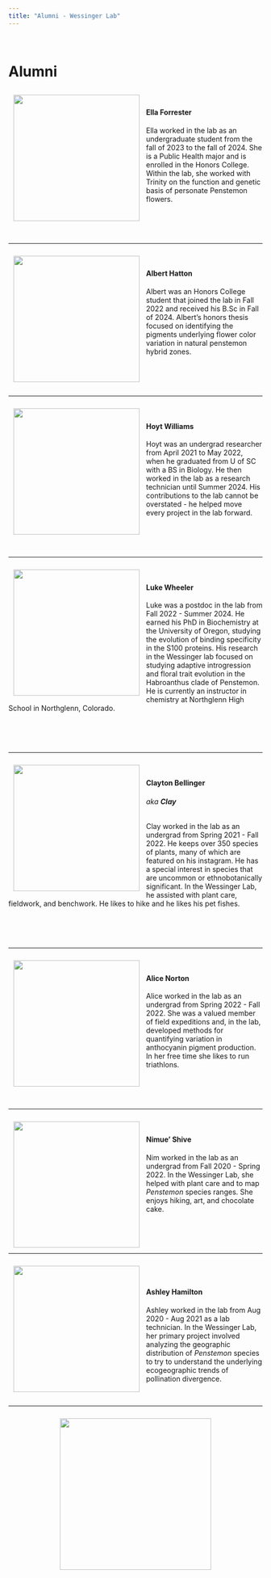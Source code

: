 ```yaml
---
title: "Alumni - Wessinger Lab"
---
```

<!--hello, this is an html comment--> 
<!--the title here NORMALLY controls the big text at the top of this web page as well as the title shown within the tab but I changed that so this title only controls the text within the tab for all .Rmds/.htmls (the change is coded within the in_header.html) because I wanted the information in the tab to say something different than the text at the top of each web page--> 
<br>
<!-- anything within carrots is html code that will by knitted into the .html output my knitting the .rmd-->
<!-- br means break and inserts an empty line, i think the size of the break is based on the default size of the body text-->

# Alumni
<!-- header 1, aka the large font that is centered at the top of the web page, best to leave a line between headers and other code, otherwise sometimes rmd won't format them correctly -->


<!--the code below indicates this is a code block containing code (within the ```) in the language css and we don't want this code to be echoed onto the website (echo=F)-->
<!--note: no comments can be made within the code block bc rmd is weird so all comments will be below the block and will occur below a comment out version of the thing excatly as it appears within the block,--> 
<!-- ```{css, echo=FALSE}
<!-- img { -->
<!--     width:  400px; -->
<!--     height: 400px; -->
<!--     padding: 10px; -->
<!--     object-fit: cover; -->
<!-- } -->
<!-- in this css code block the images called within the rest of this web page (with the html tag "img") are formatted to all be the same size (height:400px; and width:400px; means a square with a height and width of 400 pixels each) with 10 pixels of padding around it (padding: 10px; keeps from the text being too close to it)
object-fit: cover; defines how the actual image fits within the image container that is made by the height, width and padding commands above), this ensures that if the raw image is bigger or smaller than the set height and width, it will be resized to take up all available space while maintaining the right aspect ratio, if you don't like how one of the images looks here DO NOT CHANGE THIS instead crop the image differently -->
<!-- removing the above code from working bc I want to add in twitter images, this formatting will now be in each image itself instead of above-->

<img src="images/Ella.jpg" width="250px" height="250px" align="left" style= "padding: 10px; object-fit: cover">
  
<br>

#### Ella Forrester 

Ella worked in the lab as an undergraduate student from the fall of 2023 to the fall of 2024. She is a Public Health major and is enrolled in the Honors College. Within the lab, she worked with Trinity on the function and genetic basis of personate Penstemon flowers. 

<br><br><br>

***

<img src="images/Albert.jpg" width="250px" height="250px" align="left" style= "padding: 10px; object-fit: cover">
  
<br>

#### Albert Hatton 

Albert was an Honors College student that joined the lab in Fall 2022 and received his B.Sc in Fall of 2024. Albert's honors thesis focused on identifying the pigments underlying flower color variation in natural penstemon hybrid zones.  

<br><br><br>

***

<img src="images/Hoyt2.jpg" width="250px" height="250px" align="left" style= "padding: 10px; object-fit: cover">
  
<br>

#### Hoyt Williams 

Hoyt was an undergrad researcher from April 2021 to May 2022, when he graduated from U of SC with a BS in Biology. He then worked in the lab as a research technician until Summer 2024. His contributions to the lab cannot be overstated - he helped move every project in the lab forward.

<br><br><br>

***

<img src="images/Luke.jpg" width="250px" height="250px" align="left" style= "padding: 10px; object-fit: cover">
  
<br>

#### Luke Wheeler

Luke was a postdoc in the lab from Fall 2022 - Summer 2024. He earned his PhD in Biochemistry at the University of Oregon, studying the evolution of binding specificity in the S100 proteins. His research in the Wessinger lab focused on studying adaptive introgression and floral trait evolution in the Habroanthus clade of Penstemon. He is currently an instructor in chemistry at Northglenn High School in Northglenn, Colorado.

<br><br><br>

***

<img src="images/clay.jpg" width="250px" height="250px" align="left" style= "padding: 10px; object-fit: cover">
  
<br>

#### Clayton Bellinger 
###### aka **Clay**

Clay worked in the lab as an undergrad from Spring 2021 - Fall 2022. He keeps over 350 species of plants, many of which are featured on his instagram. He has a special interest in species that are uncommon or ethnobotanically significant. In the Wessinger Lab, he assisted with plant care, fieldwork, and benchwork. He likes to hike and he likes his pet fishes.

<br><br><br>

***

<img src="images/Alice.jpg" width="250px" height="250px" align="left" style= "padding: 10px; object-fit: cover">

<br>

#### Alice Norton

Alice worked in the lab as an undergrad from Spring 2022 - Fall 2022. She was a valued member of field expeditions and, in the lab, developed methods for quantifying variation in anthocyanin pigment production. In her free time she likes to run triathlons.

<br><br><br>

***

<img src="images/Nimue'.jpg" width="250px" height="250px" align="left" style= "padding: 10px; object-fit: cover">

<br>

#### Nimue' Shive

Nim worked in the lab as an undergrad from Fall 2020 - Spring 2022. In the Wessinger Lab, she helped with plant care and to map *Penstemon* species ranges. She enjoys hiking, art, and chocolate cake.

<br><br><br>

***

<img src="images/ashley.jpg" width="250px" height="250px" align="left" style= "padding: 10px; object-fit: cover">
<!-- this is html that calls the container "img" (styled above in css) and fills it with the image linked within the src="path/to/img/from/rproj/dir"
align="left" aligns this image to the LEFT of the screen 
height=400px and width=400px means a square with a height and width of 400 pixels each
style = everything that follows after this is css code 
"padding: 10px; gives 10 pixels of padding around it the image 
object-fit: cover;" defines how the actual image fits within the image container that is made by the height, width and padding commands above), this ensures that if the raw image is bigger or smaller than the set height and width, it will be resized to take up all available space while maintaining the right aspect ratio, if you don't like how one of the images looks here DO NOT CHANGE THIS instead crop the image differently-->

<br>
<br>
<!-- for each person, I currently have set the image (see above) then one break (this line) then their name as a h4 (see below)-->


#### Ashley Hamilton

Ashley worked in the lab from Aug 2020 - Aug 2021 as a lab technician. In the Wessinger Lab, her primary project involved analyzing the geographic distribution of *Penstemon* species to try to understand the underlying ecogeographic trends of pollination divergence.

<br> 

***


<center><img src="images/Wessinger_lab_logo_new.png" width="300px" height="300px" style= "padding: 10px; object-fit: cover"></center>
